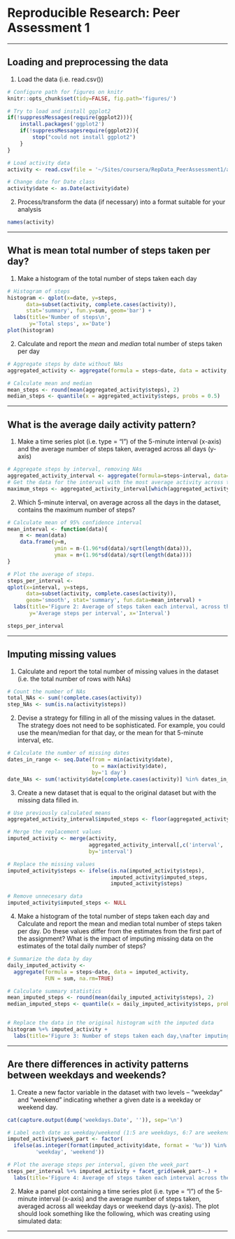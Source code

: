 # Reproducible Research: Peer Assessment 1

---------

## Loading and preprocessing the data

1. Load the data (i.e. read.csv())
```r

# Configure path for figures on knitr
knitr::opts_chunk$set(tidy=FALSE, fig.path='figures/')

# Try to load and install ggplot2
if(!suppressMessages(require(ggplot2))){
    install.packages('ggplot2')
    if(!suppressMessagesrequire(ggplot2)){
        stop("could not install ggplot2")
    }
}

# Load activity data
activity <- read.csv(file = '~/Sites/coursera/RepData_PeerAssessment1/activity.csv')

# Change date for Date class
activity$date <- as.Date(activity$date)
```

2. Process/transform the data (if necessary) into a format suitable for your analysis
```r
names(activity)
```

---------

## What is mean total number of steps taken per day?

1. Make a histogram of the total number of steps taken each day
```r
# Histogram of steps
histogram <- qplot(x=date, y=steps,
      data=subset(activity, complete.cases(activity)),
      stat='summary', fun.y=sum, geom='bar') +
  labs(title='Number of steps\n',
       y='Total steps', x='Date')
plot(histogram)

```

2. Calculate and report the *mean* and *median* total number of steps taken per day
```r
# Aggregate steps by date without NAs
aggregated_activity <- aggregate(formula = steps~date, data = activity, FUN = sum, na.rm=TRUE)

# Calculate mean and median
mean_steps <- round(mean(aggregated_activity$steps), 2) 
median_steps <- quantile(x = aggregated_activity$steps, probs = 0.5)

```

---------

## What is the average daily activity pattern?

1. Make a time series plot (i.e. type = "l") of the 5-minute interval (x-axis) and the average number of steps taken, averaged across all days (y-axis)
```r
# Aggregate steps by interval, removing NAs
aggregated_activity_interval <- aggregate(formula=steps~interval, data=activity, FUN=mean, na.rm=TRUE)
# Get the data for the interval with the most average activity across the days
maximum_steps <- aggregated_activity_interval[which(aggregated_activity_interval$steps==max(aggregated_activity_interval$steps)),]
```

2. Which 5-minute interval, on average across all the days in the dataset, contains the maximum number of steps?
```r
# Calculate mean of 95% confidence interval
mean_interval <- function(data){
    m <- mean(data)
    data.frame(y=m,
               ymin = m-(1.96*sd(data)/sqrt(length(data))),
               ymax = m+(1.96*sd(data)/sqrt(length(data))))
}

# Plot the average of steps.
steps_per_interval <- 
qplot(x=interval, y=steps,
      data=subset(activity, complete.cases(activity)),
      geom='smooth', stat='summary', fun.data=mean_interval) +
  labs(title='Figure 2: Average of steps taken each interval, across the days\n',
       y='Average steps per interval', x='Interval')

steps_per_interval

```

---------

## Imputing missing values

1. Calculate and report the total number of missing values in the dataset (i.e. the total number of rows with NAs)
```r
# Count the number of NAs
total_NAs <- sum(!complete.cases(activity))
step_NAs <- sum(is.na(activity$steps))
```

2. Devise a strategy for filling in all of the missing values in the dataset. The strategy does not need to be sophisticated. For example, you could use the mean/median for that day, or the mean for that 5-minute interval, etc. 
```r
# Calculate the number of missing dates
dates_in_range <- seq.Date(from = min(activity$date),
                           to = max(activity$date),
                           by='1 day')
date_NAs <- sum(!activity$date[complete.cases(activity)] %in% dates_in_range)

```

3. Create a new dataset that is equal to the original dataset but with the missing data filled in.

```r
# Use previously calculated means
aggregated_activity_interval$imputed_steps <- floor(aggregated_activity_interval$steps)

# Merge the replacement values
imputed_activity <- merge(activity,
                          aggregated_activity_interval[,c('interval', 'imputed_steps')],
                          by='interval')

# Replace the missing values
imputed_activity$steps <- ifelse(is.na(imputed_activity$steps),
                                 imputed_activity$imputed_steps,
                                 imputed_activity$steps)

# Remove unnecesary data
imputed_activity$imputed_steps <- NULL
```


4. Make a histogram of the total number of steps taken each day and Calculate and report the mean and median total number of steps taken per day. Do these values differ from the estimates from the first part of the assignment? What is the impact of imputing missing data on the estimates of the total daily number of steps?

```r

# Summarize the data by day
daily_imputed_activity <-
  aggregate(formula = steps~date, data = imputed_activity,
            FUN = sum, na.rm=TRUE)

# Calculate summary statistics
mean_imputed_steps <- round(mean(daily_imputed_activity$steps), 2)
median_imputed_steps <- quantile(x = daily_imputed_activity$steps, probs = 0.5)


# Replace the data in the original histogram with the imputed data
histogram %+% imputed_activity +
  labs(title='Figure 3: Number of steps taken each day,\nafter imputing missing values')

```


---------

## Are there differences in activity patterns between weekdays and weekends?


1. Create a new factor variable in the dataset with two levels – “weekday” and “weekend” indicating whether a given date is a weekday or weekend day.

```r
cat(capture.output(dump('weekdays.Date', '')), sep='\n')
```

```r
# Label each date as weekday/weekend (1:5 are weekdays, 6:7 are weekends)
imputed_activity$week_part <- factor(
  ifelse(as.integer(format(imputed_activity$date, format = '%u')) %in% c(1:5),
         'weekday', 'weekend'))

# Plot the average steps per interval, given the week_part
steps_per_interval %+% imputed_activity + facet_grid(week_part~.) +
  labs(title='Figure 4: Average of steps taken each interval across the days, \n given the part of the week')
```

2. Make a panel plot containing a time series plot (i.e. type = "l") of the 5-minute interval (x-axis) and the average number of steps taken, averaged across all weekday days or weekend days (y-axis). The plot should look something like the following, which was creating using simulated data:

---------